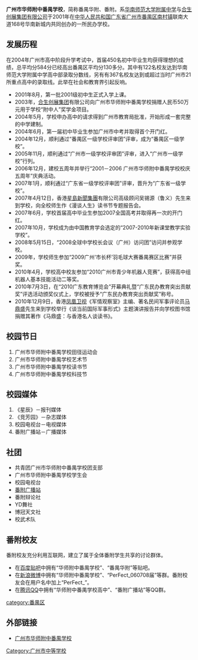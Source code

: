{{Multiple issues|
{{refimprove|time=2018-07-21T08:13:10+00:00}}
{{Fanpov|time=2020-09-05T05:51:37+00:00}}
}}
'''广州市华师附中番禺学校'''，简称番禺华附、番附。系[[华南师范大学附属中学|华南师范大学附属中学]]与[[合生创展集团有限公司|合生创展集团有限公司]]于2001年在[[中华人民共和国|中华人民共和国]][[广东省|广东省]][[广州市|广州市]][[番禺区|番禺区]][[南村镇_(广州市)|南村镇]]联南大道168号华南新城内共同创办的一所民办学校。

==发展历程==
在2004年广州市高中阶段升学考试中，首届450名初中毕业生均获得理想的成绩，总平均分584分已经高出番禺区平均分130多分。其中有122名校友达到华南师范大学附属中学高中部录取分数线，另有有367名校友达到或超过当时广州市21所重点高中的录取线。此举在社会和教育界引起反响。
*2001年8月，第一批2001级初中生正式入学上课。
*2003年，[[合生创展集团|合生创展集团]]有限公司向广州市华师附中番禺学校捐赠人民币50万元用于学校“附中人”奖学金项目。
*2004年5月，学校申办高中的请求得到广州市教育局批准，开始形成一套完整的中学建制。
*2004年6月，第一届初中毕业生参加广州市中考并取得首个开门红。
*2004年12月，顺利通过“番禺区一级学校评审团”评审，成为“番禺区一级学校”。
*2005年11月，顺利通过“广州市一级学校评审团”评审，进入“广州市一级学校”行列。
*2006年12月，建校五周年并举行“2001－2006 广州市华师附中番禺学校校庆五周年”庆典活动。
*2007年1月，顺利通过“广东省一级学校评审团”评审，晋升为“广东省一级学校”。
*2007年4月12日，香港[[星島新聞集團|星島新聞集團]]有限公司高级顾问吴锡源（鲁义）先生来到学校，向全校师生作《漫谈人生》读书节专题报告会。
*2007年6月，学校首届高中毕业生参加2007全国高考并取得再一次的开门红。
*2007年10月，学校成为由中国教育学会选定的“2007-2010年新课堂教学实验学校”。
*2008年5月15日，“2008全球中学校长会议（广州）访问团”访问并参观学校。
*2009年，学校师生参加“2009广州‘市长杯’羽毛球大赛番禺赛区比赛”并获奖。
*2010年4月，学校高中校友参加“2010广州市青少年机器人竞赛”，获得高中组机器人基本技能活动二等奖。
*2010年7月3日，在“2010广东教育博览会”开幕典礼暨“广东民办教育突出贡献奖”评选活动颁奖仪式上，学校被授予“广东民办教育突出贡献奖”称号。
*2010年12月9日，香港[[凤凰卫视|凤凰卫视]]《军情观察室》主编、著名民间军事评论员[[马鼎盛|马鼎盛]]先生来到学校举行《谈当前国际军事形式》主题演讲报告并向学校图书馆捐赠其著作《马鼎盛：与香港名人谈读书》。

==校园节日==
#广州市华师附中番禺学校田径运动会
#广州市华师附中番禺学校艺术节
#广州市华师附中番禺学校读书节
#广州市华师附中番禺学校科技节
==校园媒体==
#《星辰》－报刊媒体
#《竞芳园》－杂志媒体
#校园电视台－电视媒体
#番附广播站－广播媒体

==社团==
*共青团广州市华师附中番禺学校团支部
*广州市华师附中番禺学校学生会
*校园电视台
*[[番附广播站|番附广播站]]
*番附辩论社
*YD舞社
*博冠天文社
*校武术队
==番附校友==
番附校友充分利用互联网，建立了属于全体番附学生共享的讨论群体。
*在[[百度贴吧|百度贴吧]]中拥有“华师附中番禺学校”、“番禺华附”等贴吧。
*在[[新浪微博|新浪微博]]中拥有“华师附中番禺学校”、“PerFect_060708届”等群。番附校友会在用户名中加上“PerFect_”。
*在[[腾讯QQ|腾讯QQ]]中拥有“华师附中番禺学校高中”、“番附广播站”等QQ群。[[Category:广州市中等学校|Category:广州市中等学校]]
[[category:番禺区|category:番禺区]]

==外部链接==
*[http://www.hsfzpy.net/ 广州市华师附中番禺学校] {{Wayback|url=http://www.hsfzpy.net/ |date=20110403095308 }}